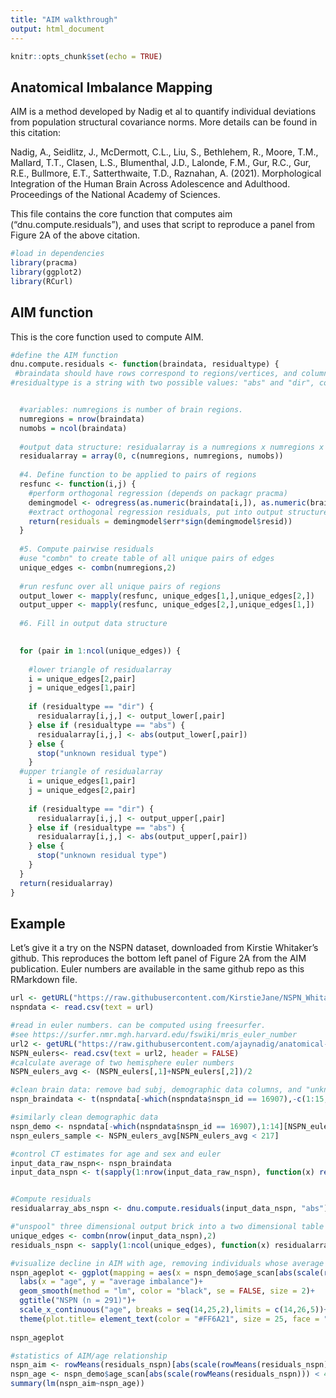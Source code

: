 ```yaml
---
title: "AIM walkthrough"
output: html_document
---
```


```r
knitr::opts_chunk$set(echo = TRUE)
```

## Anatomical Imbalance Mapping

AIM is a method developed by Nadig et al to quantify individual deviations from population structural covariance norms. More details can be found in this citation: 

Nadig, A., Seidlitz, J., McDermott, C.L., Liu, S., Bethlehem, R., Moore, T.M., Mallard, T.T., Clasen, L.S., Blumenthal, J.D., Lalonde, F.M., Gur, R.C., Gur, R.E., Bullmore, E.T., Satterthwaite, T.D., Raznahan, A. (2021). Morphological Integration of the Human Brain Across Adolescence and Adulthood. Proceedings of the National Academy of Sciences.

This file contains the core function that computes aim ("dnu.compute.residuals"), and uses that script to reproduce a panel from Figure 2A of the above citation.

```r
#load in dependencies
library(pracma)
library(ggplot2)
library(RCurl)
```

## AIM function

This is the core function used to compute AIM.

```r
#define the AIM function
dnu.compute.residuals <- function(braindata, residualtype) {
 #braindata should have rows correspond to regions/vertices, and columns correspond to individuals  
#residualtype is a string with two possible values: "abs" and "dir", corresponding to the calculation of absolute value and signed distances from population covariance norms. If the goal is to follow Nadig et al PNAS 2021, "abs" should be used. "Dir" may be appropriate in region-of-interest analyses. 


  #variables: numregions is number of brain regions.
  numregions = nrow(braindata)
  numobs = ncol(braindata)
  
  #output data structure: residualarray is a numregions x numregions x numobsstructure that will hold residuals 
  residualarray = array(0, c(numregions, numregions, numobs))
  
  #4. Define function to be applied to pairs of regions
  resfunc <- function(i,j) {
    #perform orthogonal regression (depends on packagr pracma)
    demingmodel <- odregress(as.numeric(braindata[i,]), as.numeric(braindata[j,]))
    #extract orthogonal regression residuals, put into output structure. at this point, we are extracting signed residuals.
    return(residuals = demingmodel$err*sign(demingmodel$resid))
  }
  
  #5. Compute pairwise residuals
  #use "combn" to create table of all unique pairs of edges
  unique_edges <- combn(numregions,2)
  
  #run resfunc over all unique pairs of regions
  output_lower <- mapply(resfunc, unique_edges[1,],unique_edges[2,])
  output_upper <- mapply(resfunc, unique_edges[2,],unique_edges[1,])
  
  #6. Fill in output data structure
  

  for (pair in 1:ncol(unique_edges)) {
    
    #lower triangle of residualarray
    i = unique_edges[2,pair]
    j = unique_edges[1,pair]
    
    if (residualtype == "dir") {
      residualarray[i,j,] <- output_lower[,pair]
    } else if (residualtype == "abs") {
      residualarray[i,j,] <- abs(output_lower[,pair])
    } else {
      stop("unknown residual type")
    }
  #upper triangle of residualarray
    i = unique_edges[1,pair]
    j = unique_edges[2,pair]
    
    if (residualtype == "dir") {
      residualarray[i,j,] <- output_upper[,pair]
    } else if (residualtype == "abs") {
      residualarray[i,j,] <- abs(output_upper[,pair])
    } else {
      stop("unknown residual type")
    }
  }
  return(residualarray)
}
```

## Example

Let's give it a try on the NSPN dataset, downloaded from Kirstie Whitaker's github. This reproduces the bottom left panel of Figure 2A from the AIM publication. Euler numbers are available in the same github repo as this RMarkdown file.
```r
url <- getURL("https://raw.githubusercontent.com/KirstieJane/NSPN_WhitakerVertes_PNAS2016/master/DATA/COMPLETE/PARC_500aparc_thickness_behavmerge.csv")
nspndata <- read.csv(text = url)

#read in euler numbers. can be computed using freesurfer.
#see https://surfer.nmr.mgh.harvard.edu/fswiki/mris_euler_number
url2 <- getURL("https://raw.githubusercontent.com/ajaynadig/anatomical-imbalance-mapping/main/NSPN_Euler.csv")
NSPN_eulers<- read.csv(text = url2, header = FALSE)
#calculate average of two hemisphere euler numbers
NSPN_eulers_avg <- (NSPN_eulers[,1]+NSPN_eulers[,2])/2

#clean brain data: remove bad subj, demographic data columns, and "unknown" freesurfer regions. Also, following Rosen et al Neuroimage 2018, remove scans with average euler number of 217 or greater.
nspn_braindata <- t(nspndata[-which(nspndata$nspn_id == 16907),-c(1:15,168)])[,NSPN_eulers_avg < 217]

#similarly clean demographic data
nspn_demo <- nspndata[-which(nspndata$nspn_id == 16907),1:14][NSPN_eulers_avg < 217,]
nspn_eulers_sample <- NSPN_eulers_avg[NSPN_eulers_avg < 217]

#control CT estimates for age and sex and euler
input_data_raw_nspn<- nspn_braindata
input_data_nspn <- t(sapply(1:nrow(input_data_raw_nspn), function(x) resid(lm(as.numeric(input_data_raw_nspn[x,])~nspn_demo$age_scan*nspn_demo$sex*nspn_eulers_sample))))


#Compute residuals
residualarray_abs_nspn <- dnu.compute.residuals(input_data_nspn, "abs")

#"unspool" three dimensional output brick into a two dimensional table where columns are edges and rows are individuals.
unique_edges <- combn(nrow(input_data_nspn),2)
residuals_nspn <- sapply(1:ncol(unique_edges), function(x) residualarray_abs_nspn[unique_edges[2,x],unique_edges[1,x],])

#visualize decline in AIM with age, removing individuals whose average AIM estimate is more than 4 sds away from the mean.
nspn_ageplot <- ggplot(mapping = aes(x = nspn_demo$age_scan[abs(scale(rowMeans(residuals_nspn))) < 4], y = rowMeans(residuals_nspn)[abs(scale(rowMeans(residuals_nspn))) < 4]))+geom_point(shape = 21, color = "#FF6A21", size = 3)+theme_classic()+
  labs(x = "age", y = "average imbalance")+
  geom_smooth(method = "lm", color = "black", se = FALSE, size = 2)+
  ggtitle("NSPN (n = 291)")+
  scale_x_continuous("age", breaks = seq(14,25,2),limits = c(14,26,5))+
  theme(plot.title= element_text(color = "#FF6A21", size = 25, face = "bold"),axis.text = element_text(size = 20), axis.title=element_text(size = 20, color = "black"))+ylim(c(0.09,0.255))
  
nspn_ageplot

#statistics of AIM/age relationship
nspn_aim <- rowMeans(residuals_nspn)[abs(scale(rowMeans(residuals_nspn))) < 4]
nspn_age <- nspn_demo$age_scan[abs(scale(rowMeans(residuals_nspn))) < 4]
summary(lm(nspn_aim~nspn_age))
```
